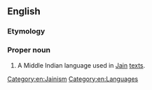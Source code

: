 ==English==

===Etymology===
{{rfe|en}}
===Proper noun===
{{en-proper noun}}

# A Middle Indian language used in [[Jain]] [[text]]s.

[[Category:en:Jainism]]
[[Category:en:Languages]]